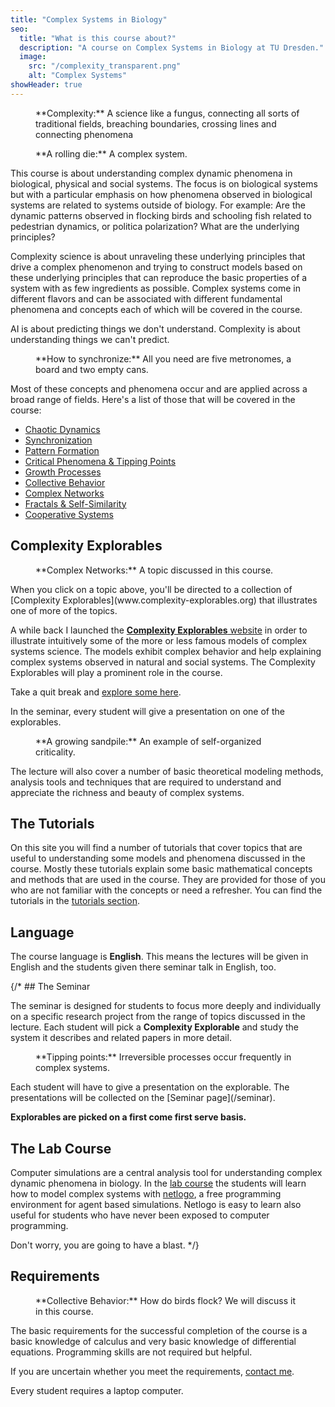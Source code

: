 ```yaml
---
title: "Complex Systems in Biology"
seo:
  title: "What is this course about?"
  description: "A course on Complex Systems in Biology at TU Dresden."
  image:
    src: "/complexity_transparent.png" 
    alt: "Complex Systems"
showHeader: true
---
```



<Figure src={complexity} srcDark={complexityDark} alt="Complexity.">
**Complexity:** A science like a fungus, connecting all sorts of traditional
fields, breaching boundaries, crossing lines and connecting phenomena
</Figure>

<Figure src={rollingDie} srcDark={rollingDieDark} alt="a rolling die" margin={true}>
**A rolling die:** A complex system.
</Figure>
This course is about understanding complex dynamic phenomena in biological, physical and social systems.
The focus is on biological systems but with a particular emphasis on how phenomena
observed in biological systems are related to systems outside of biology. 
For example: Are the dynamic patterns observed in flocking birds and schooling
fish related to pedestrian dynamics, or politica polarization? What are
the underlying principles?

Complexity science is about unraveling these underlying principles that drive a complex phenomenon 
and trying to construct models based on these underlying principles that
can reproduce the basic properties of a system with as few ingredients as possible. 
Complex systems come in different flavors and can be associated with different fundamental 
phenomena and concepts each of which will be covered in the course.

<Quote author="Dirk Brockmann" cite="TU Dresden">
AI is about predicting things we don't understand. Complexity is about
understanding things we can't predict.
</Quote>

<Figure src={metronomes} srcDark={metronomesDark} margin={true} alt="metronomes on a board">
**How to synchronize:** All you need are five metronomes, a board and two empty cans.
</Figure>
Most of these concepts and phenomena occur and are applied across a broad range of fields. 
Here's a list of those that will be covered in the course:

- [Chaotic Dynamics](http://www.complexity-explorables.org/topics/chaotic-dynamics/)
- [Synchronization](http://www.complexity-explorables.org/topics/synchronization/)
- [Pattern Formation](http://www.complexity-explorables.org/topics/pattern-formation/)
- [Critical Phenomena & Tipping Points](http://www.complexity-explorables.org/topics/critical-phenomena/)
- [Growth Processes](http://www.complexity-explorables.org/topics/growth-processes/)
- [Collective Behavior](http://www.complexity-explorables.org/topics/collective-behavior/)
- [Complex Networks](http://www.complexity-explorables.org/topics/complex-networks/)
- [Fractals & Self-Similarity](http://www.complexity-explorables.org/topics/self-similarity/)
- [Cooperative Systems](http://www.complexity-explorables.org/topics/cooperation/)

## Complexity Explorables

<Figure src={network} srcDark={networkDark} alt="Network" margin={true}>
**Complex Networks:** A topic discussed in this course.
</Figure>
When you click on a topic above, you'll be directed to a 
collection of [Complexity Explorables](www.complexity-explorables.org) 
that illustrates one of more of the topics.

A while back I launched the [**Complexity Explorables** website](https://www.complexity-explorables.org) 
in order to illustrate intuitively some of the more or 
less famous models of complex systems science. The models exhibit complex 
behavior and help explaining complex systems observed in natural and social systems. 
The Complexity Explorables will play a prominent role in the course. 

Take a quit break and [explore some here](https://www.complexity-explorables.org).

In the seminar, every student will give a presentation on one of the explorables. 

<Figure src={sandpile} srcDark={sandpileDark} alt="Sandpile" margin={true}>
**A growing sandpile:** An example of self-organized criticality.
</Figure>
The lecture will also cover a number of basic theoretical modeling methods, analysis tools 
and techniques that are required to understand and appreciate the richness and beauty of complex systems.

## The Tutorials

On this site you will find a number of tutorials that cover topics that are useful to understanding some models
and phenomena discussed in the course. Mostly these tutorials explain some basic mathematical concepts and methods that are used in the course. They are provided for those of you who are not familiar with the concepts or need a refresher. 
You can find the tutorials in the [tutorials section](/tutorials). 

## Language

The course language is **English**. This means the lectures will be given in English 
and the students given there seminar talk in English, too.
 
{/* ## The Seminar

The seminar is designed for students to focus more deeply and individually on a 
specific research project from the range of topics discussed in the lecture. 
Each student will pick a **Complexity Explorable** and study the system it 
describes and related papers in more detail. 

<Figure src={tippingpoint} srcDark={tippingpointDark} alt="tipping point." margin={true}>
**Tipping points:** Irreversible processes occur frequently in complex systems.
</Figure>
Each student will have to give a presentation on the explorable. 
The presentations will be collected on the [Seminar page](/seminar).

**Explorables are picked on a first come first serve basis.**

## The Lab Course

Computer simulations are a central analysis tool for understanding complex 
dynamic phenomena in biology. In the [lab course](/lab) 
the students will learn how to model complex systems 
with [netlogo](https://ccl.northwestern.edu/netlogo/), a free programming 
environment for agent based simulations. Netlogo is easy to 
learn also useful for students who have never been exposed to computer programming. 

Don't worry, you are going to have a blast. */}

## Requirements

<Figure src={swarm} srcDark={swarmDark} alt="A swarm." margin={true}>
**Collective Behavior:** How do birds flock? We will discuss it in this course.
</Figure>
The basic requirements for the successful completion of the 
course is a basic knowledge of calculus and very basic knowledge of 
differential equations. Programming skills are not required but helpful.

If you are uncertain whether you meet the requirements, [contact me](/contact).

Every student requires a laptop computer.
